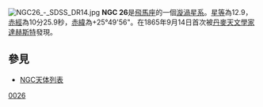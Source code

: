 [[File:NGC26_-_SDSS_DR14.jpg|thumb]]
'''NGC 26'''是[[飛馬座|飛馬座]]的一個[[漩渦星系|漩渦星系]]。[[星等|星等]]為12.9，[[赤經|赤經]]為10分25.9秒，[[赤緯|赤緯]]為+25°49'56"。在1865年9月14日首次被[[丹麥|丹麥]][[天文學家|天文學家]][[達赫斯特|達赫斯特]]發現。

== 參見 ==
* [[NGC天体列表|NGC天体列表]]

{{Catalogs|NGC=26}}

[[Category:飞马座NGC天体|0026]]